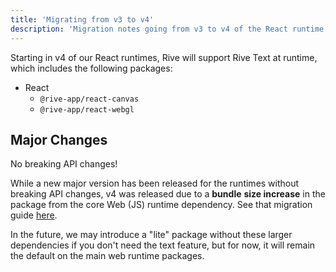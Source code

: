 ```yaml
---
title: 'Migrating from v3 to v4'
description: 'Migration notes going from v3 to v4 of the React runtime'
---
```


Starting in v4 of our React runtimes, Rive will support Rive Text at runtime, which includes the following packages:

- React
  - `@rive-app/react-canvas`
  - `@rive-app/react-webgl`

## Major Changes

<Note>
 No breaking API changes!
</Note>

While a new major version has been released for the runtimes without breaking API changes, v4 was released due to a **bundle** **size increase** in the package from the core Web (JS) runtime dependency. See that migration guide [here](/runtimes/react/migrating-from-v1-to-v3).

In the future, we may introduce a "lite" package without these larger dependencies if you don't need the text feature, but for now, it will remain the default on the main web runtime packages.